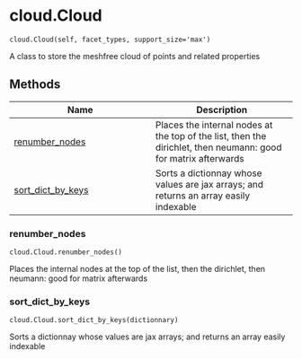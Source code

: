 # cloud.Cloud { #updes.cloud.Cloud }

`cloud.Cloud(self, facet_types, support_size='max')`

A class to store the meshfree cloud of points and related properties

## Methods

| Name | Description |
| --- | --- |
| [renumber_nodes](#updes.cloud.Cloud.renumber_nodes) | Places the internal nodes at the top of the list, then the dirichlet, then neumann: good for matrix afterwards |
| [sort_dict_by_keys](#updes.cloud.Cloud.sort_dict_by_keys) | Sorts a dictionnay whose values are jax arrays; and returns an array easily indexable |

### renumber_nodes { #updes.cloud.Cloud.renumber_nodes }

`cloud.Cloud.renumber_nodes()`

Places the internal nodes at the top of the list, then the dirichlet, then neumann: good for matrix afterwards

### sort_dict_by_keys { #updes.cloud.Cloud.sort_dict_by_keys }

`cloud.Cloud.sort_dict_by_keys(dictionnary)`

Sorts a dictionnay whose values are jax arrays; and returns an array easily indexable